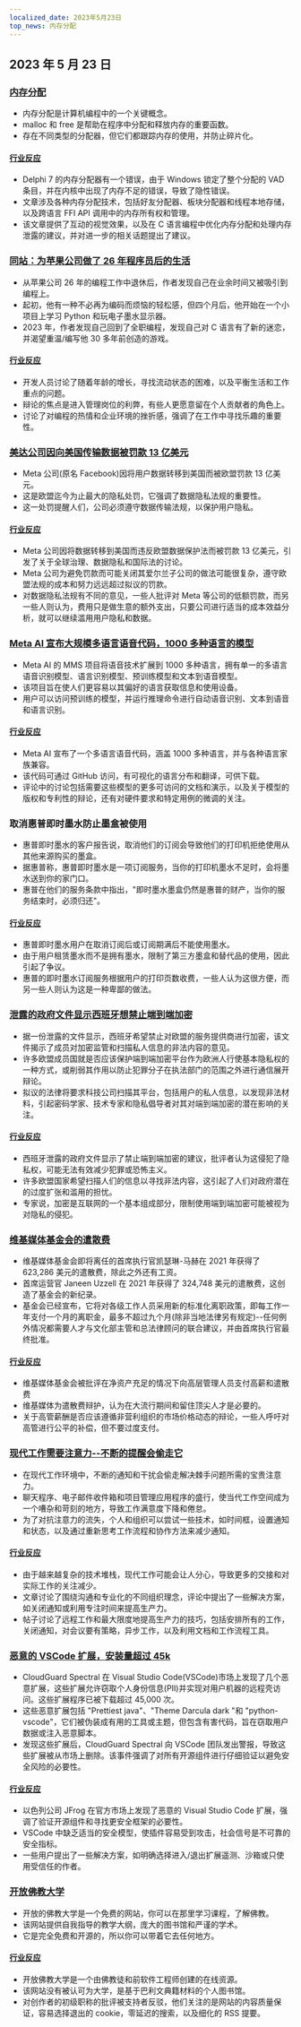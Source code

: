 ```yaml
---
localized_date: 2023年5月23日
top_news: 内存分配
---
```




## 2023 年 5 月 23 日

### [内存分配](https://samwho.dev/memory-allocation/)

- 内存分配是计算机编程中的一个关键概念。
- malloc 和 free 是帮助在程序中分配和释放内存的重要函数。
- 存在不同类型的分配器，但它们都跟踪内存的使用，并防止碎片化。

#### [行业反应](http://news.ycombinator.com/item?id=36029087)

- Delphi 7 的内存分配器有一个错误，由于 Windows 锁定了整个分配的 VAD 条目，并在内核中出现了内存不足的错误，导致了隐性错误。
- 文章涉及各种内存分配技术，包括好友分配器、板块分配器和线程本地存储，以及跨语言 FFI API 调用中的内存所有权和管理。
- 该文章提供了互动的视觉效果，以及在 C 语言编程中优化内存分配和处理内存泄露的建议，并对进一步的相关话题提出了建议。

### [同站：为苹果公司做了 26 年程序员后的生活](https://www.engineersneedart.com/blog/samestop/samestop.html)

- 从苹果公司 26 年的编程工作中退休后，作者发现自己在业余时间又被吸引到编程上。
- 起初，他有一种不必再为编码而烦恼的轻松感，但四个月后，他开始在一个小项目上学习 Python 和玩电子墨水显示器。
- 2023 年，作者发现自己回到了全职编程，发现自己对 C 语言有了新的迷恋，并渴望重温/编写他 30 多年前创造的游戏。

#### [行业反应](http://news.ycombinator.com/item?id=36026662)

- 开发人员讨论了随着年龄的增长，寻找流动状态的困难，以及平衡生活和工作重点的问题。
- 辩论的焦点是进入管理岗位的利弊，有些人更愿意留在个人贡献者的角色上。
- 讨论了对编程的热情和企业环境的挫折感，强调了在工作中寻找乐趣的重要性。

### [美达公司因向美国传输数据被罚款 13 亿美元](https://www.wsj.com/articles/meta-fined-1-3-billion-over-data-transfers-to-u-s-b53dbb04)

- Meta 公司(原名 Facebook)因将用户数据转移到美国而被欧盟罚款 13 亿美元。
- 这是欧盟迄今为止最大的隐私处罚，它强调了数据隐私法规的重要性。
- 这一处罚提醒人们，公司必须遵守数据传输法规，以保护用户隐私。

#### [行业反应](http://news.ycombinator.com/item?id=36028845)

- Meta 公司因将数据转移到美国而违反欧盟数据保护法而被罚款 13 亿美元，引发了关于全球治理、数据隐私和国际法的讨论。
- Meta 公司为避免罚款而可能关闭其爱尔兰子公司的做法可能很复杂，遵守欧盟法规的成本和努力远远超过拟议的罚款。
- 对数据隐私法规有不同的意见，一些人批评对 Meta 等公司的低额罚款，而另一些人则认为，费用只是做生意的额外支出，只要公司进行适当的成本效益分析，就可以继续滥用用户隐私和数据。

### [Meta AI 宣布大规模多语言语音代码，1000 多种语言的模型](https://github.com/facebookresearch/fairseq/tree/main/examples/mms)

- Meta AI 的 MMS 项目将语音技术扩展到 1000 多种语言，拥有单一的多语言语音识别模型、语言识别模型、预训练模型和文本到语音模型。
- 该项目旨在使人们更容易以其偏好的语言获取信息和使用设备。
- 用户可以访问预训练的模型，并运行推理命令进行自动语音识别、文本到语音和语言识别。

#### [行业反应](http://news.ycombinator.com/item?id=36034211)

- Meta AI 宣布了一个多语言语音代码，涵盖 1000 多种语言，并与各种语言家族兼容。
- 该代码可通过 GitHub 访问，有可视化的语言分布和翻译，可供下载。
- 评论中的讨论包括需要这些模型的更多可访问的文档和演示，以及关于模型的版权和专利性的辩论，还有对硬件要求和特定用例的微调的关注。

### 取消惠普即时墨水防止墨盒被使用

- 惠普即时墨水的客户报告说，取消他们的订阅会导致他们的打印机拒绝使用从其他来源购买的墨盒。
- 据惠普称，惠普即时墨水是一项订阅服务，当你的打印机墨水不足时，会将墨水送到你的家门口。
- 惠普在他们的服务条款中指出，"即时墨水墨盒仍然是惠普的财产，当你的服务结束时，必须归还"。

#### [行业反应](http://news.ycombinator.com/item?id=36030156)

- 惠普即时墨水用户在取消订阅后或订阅期满后不能使用墨水。
- 由于用户租赁墨水而不是拥有墨水，限制了第三方墨盒和替代品的使用，因此引起了争议。
- 惠普的即时墨水订阅服务根据用户的打印页数收费，一些人认为这很方便，而另一些人则认为这是一种卑鄙的做法。

### [泄露的政府文件显示西班牙想禁止端到端加密](https://www.wired.com/story/europe-break-encryption-leaked-document-csa-law/)

- 据一份泄露的文件显示，西班牙希望禁止对欧盟的服务提供商进行加密，该文件揭示了成员对加密监管和扫描私人信息的非法内容的意见。
- 许多欧盟成员国就是否应该保护端到端加密平台作为欧洲人行使基本隐私权的一种方式，或削弱其作用以防止犯罪分子在执法部门的范围之外进行通信展开辩论。
- 拟议的法律将要求科技公司扫描其平台，包括用户的私人信息，以发现非法材料，引起密码学家、技术专家和隐私倡导者对其对端到端加密的潜在影响的关注。

#### [行业反应](http://news.ycombinator.com/item?id=36035641)

- 西班牙泄露的政府文件显示了禁止端到端加密的建议，批评者认为这侵犯了隐私权，可能无法有效减少犯罪或恐怖主义。
- 许多欧盟国家希望扫描人们的信息以寻找非法内容，这引起了人们对政府潜在的过度扩张和滥用的担忧。
- 专家说，加密是互联网的一个基本组成部分，限制使用端到端加密可能被视为对隐私的侵犯。

### [维基媒体基金会的遣散费](https://en.wikipedia.org/wiki/Wikipedia:Wikipedia_Signpost/2023-05-22/News_and_notes)

- 维基媒体基金会即将离任的首席执行官凯瑟琳-马赫在 2021 年获得了 623,286 美元的遣散费，除此之外还有工资。
- 首席运营官 Janeen Uzzell 在 2021 年获得了 324,748 美元的遣散费，这创造了基金会的新纪录。
- 基金会已经宣布，它将对各级工作人员采用新的标准化离职政策，即每工作一年支付一个月的离职金，最多不超过九个月(除非当地法律另有规定)--任何例外情况都需要人才与文化部主管和总法律顾问的联合建议，并由首席执行官最终批准。

#### [行业反应](http://news.ycombinator.com/item?id=36029115)

- 维基媒体基金会被批评在净资产充足的情况下向高层管理人员支付高薪和遣散费
- 维基媒体为遣散费辩护，认为在大流行期间和留住顶尖人才是必要的。
- 关于高管薪酬是否应该遵循非营利组织的市场价格动态的辩论，一些人呼吁对高管进行公平的补偿，但不要过度支付。

### [现代工作需要注意力--不断的提醒会偷走它](https://stackoverflow.blog/2023/05/22/modern-work-requires-attention-constant-alerts-steal-it/)

- 在现代工作环境中，不断的通知和干扰会偷走解决棘手问题所需的宝贵注意力。
- 聊天程序、电子邮件收件箱和项目管理应用程序的盛行，使当代工作空间成为一个嘈杂和苛刻的地方，导致工作满意度下降和倦怠。
- 为了对抗注意力的流失，个人和组织可以尝试一些技术，如时间框，设置通知和状态，以及通过重新思考工作流程和协作方法来减少通知。

#### [行业反应](http://news.ycombinator.com/item?id=36034929)

- 由于越来越复杂的技术堆栈，现代工作可能会让人分心，导致更多的交接和对实际工作的关注减少。
- 文章讨论了围绕沟通和专业化的不同组织理念，评论中提出了一些解决方案，如关闭通知或利用专注时间来提高生产力。
- 帖子讨论了远程工作和最大限度地提高生产力的技巧，包括安排所有的工作，关闭通知，对会议要有策略，异步工作，以及利用文档和工作流程工具。

### [恶意的 VSCode 扩展，安装量超过 45k](https://blog.checkpoint.com/securing-the-cloud/malicious-vscode-extensions-with-more-than-45k-downloads-steal-pii-and-enable-backdoors/)

- CloudGuard Spectral 在 Visual Studio Code(VSCode)市场上发现了几个恶意扩展，这些扩展允许窃取个人身份信息(PII)并实现对用户机器的远程壳访问。这些扩展程序已被下载超过 45,000 次。
- 这些恶意扩展包括 "Prettiest java"、"Theme Darcula dark "和 "python-vscode"，它们被伪装成有用的工具或主题，但包含有害代码，旨在窃取用户数据或注入恶意脚本。
- 发现这些扩展后，CloudGuard Spectral 向 VSCode 团队发出警报，导致这些扩展被从市场上删除。该事件强调了对所有开源组件进行仔细验证以避免安全风险的必要性。

#### [行业反应](http://news.ycombinator.com/item?id=36029020)

- 以色列公司 JFrog 在官方市场上发现了恶意的 Visual Studio Code 扩展，强调了验证开源组件和寻找更安全框架的必要性。
- VSCode 中缺乏适当的安全模型，使插件容易受到攻击，社会信号是不可靠的安全指标。
- 一些用户提出了一些解决方案，如明确选择进入/退出扩展遥测、沙箱或只使用受信任的作者。

### [开放佛教大学](https://buddhistuniversity.net/)

- 开放的佛教大学是一个免费的网站，你可以在那里学习课程，了解佛教。
- 该网站提供自我指导的教学大纲，庞大的图书馆和严谨的学术。
- 它是完全免费和开源的，所以你可以带着它去任何地方。

#### [行业反应](http://news.ycombinator.com/item?id=36036997)

- 开放佛教大学是一个由佛教徒和前软件工程师创建的在线资源。
- 该网站没有被认可为大学，是基于巴利文典籍材料的个人图书馆。
- 对创作者的初级职称的批评被支持者反驳，他们关注的是网站的内容质量保证，容易选择退出的 cookie，零延迟的搜索，以及细化的 RSS 提要。

</Steps>
